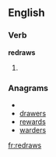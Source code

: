 ==English==

===Verb===
'''redraws'''

# {{third-person singular of|[[redraw]]}}

===Anagrams===
* {{alphagram|aderrsw}}
* [[drawers#English|drawers]]
* [[rewards#English|rewards]]
* [[warders#English|warders]]

[[fr:redraws]]